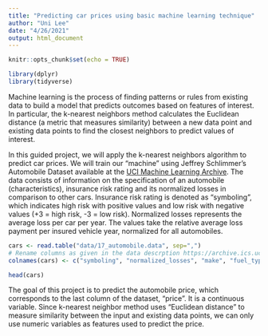 ```yaml
---
title: "Predicting car prices using basic machine learning technique"
author: "Uni Lee"
date: "4/26/2021"
output: html_document
---
```


```r
knitr::opts_chunk$set(echo = TRUE)

library(dplyr)
library(tidyverse)
```

Machine learning is the process of finding patterns or rules from existing data to build a model that predicts outcomes based on features of interest. In particular, the k-nearest neighbors method calculates the Euclidean distance (a metric that measures similarity) between a new data point and existing data points to find the closest neighbors to predict values of interest.

In this guided project, we will apply the k-nearest neighbors algorithm to predict car prices. We will train our "machine" using Jeffrey Schlimmer's Automobile Dataset available at the [UCI Machine Learning Archive](https://archive.ics.uci.edu/ml/datasets/automobile). The data consists of information on the specification of an automobile (characteristics), insurance risk rating and its normalized losses in comparison to other cars. Insurance risk rating is denoted as "symboling", which indicates high risk with positive values and low risk with negative values (+3 = high risk, -3 = low risk). Normalized losses represents the average loss per car per year. The values take the relative average loss payment per insured vehicle year, normalized for all automobiles.   

```r
cars <- read.table("data/17_automobile.data", sep=",")
# Rename columns as given in the data descrption https://archive.ics.uci.edu/ml/datasets/automobile 
colnames(cars) <- c("symboling", "normalized_losses", "make", "fuel_type", "aspiration", "num_doors", "body_style", "drive_wheels", "engine_location", "wheel_base", "length", "width", "height", "curb_weight", "engine_type", "num_cylinders", "engine_size", "fuel_system", "bore", "stroke", "compression_ratio", "horsepower", "peak_rpm", "city_mpg", "highway_mpg", "price")

head(cars)
```

The goal of this project is to predict the automobile price, which corresponds to the last column of the dataset, "price". It is a continuous variable. Since k-nearest neighbor method uses "Euclidean distance" to measure similarity between the input and existing data points, we can only use numeric variables as features used to predict the price. 



